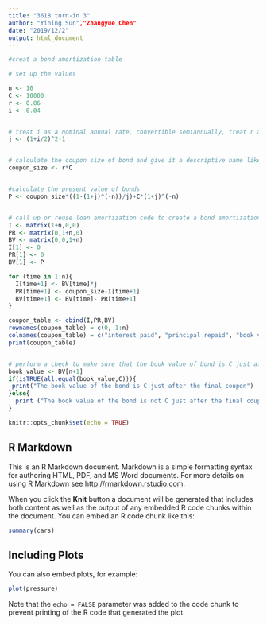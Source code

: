 ```yaml
---
title: "3618 turn-in 3"
author: "Yining Sun","Zhangyue Chen"
date: "2019/12/2"
output: html_document
---
```



```r
#creat a bond amortization table

# set up the values

n <- 10
C <- 10000
r <- 0.06
i <- 0.04


# treat i as a nominal annual rate, convertible semiannually, treat r as the annual coupon rate, treat n as the number of years until redemption for bond, and treat C as both the par and redemption value for bond
j <- (1+i/2)^2-1


# calculate the coupon size of bond and give it a descriptive name like coupon_size
coupon_size <- r*C


#calculate the present value of bonds
P <- coupon_size*((1-(1+j)^(-n))/j)+C*(1+j)^(-n)


# call up or reuse loan amortization code to create a bond amortization table
I <- matrix(1+n,0,0)
PR <- matrix(0,1+n,0)
BV <- matrix(0,0,1+n)
I[1] <- 0
PR[1] <- 0
BV[1] <- P

for (time in 1:n){
  I[time+1] <- BV[time]*j
  PR[time+1] <- coupon_size-I[time+1]
  BV[time+1] <- BV[time]- PR[time+1]
}

coupon_table <- cbind(I,PR,BV)
rownames(coupon_table) = c(0, 1:n)
colnames(coupon_table) = c("interest paid", "principal repaid", "book value")
print(coupon_table)


# perform a check to make sure that the book value of bond is C just after the final coupon
book_value <- BV[n+1]
if(isTRUE(all.equal(book_value,C))){
 print("The book value of the bond is C just after the final coupon")
}else{
  print ("The book value of the bond is not C just after the final coupon")
}


```

```r
knitr::opts_chunk$set(echo = TRUE)
```

## R Markdown

This is an R Markdown document. Markdown is a simple formatting syntax for authoring HTML, PDF, and MS Word documents. For more details on using R Markdown see <http://rmarkdown.rstudio.com>.

When you click the **Knit** button a document will be generated that includes both content as well as the output of any embedded R code chunks within the document. You can embed an R code chunk like this:

```r
summary(cars)
```

## Including Plots

You can also embed plots, for example:

```r
plot(pressure)
```

Note that the `echo = FALSE` parameter was added to the code chunk to prevent printing of the R code that generated the plot.
